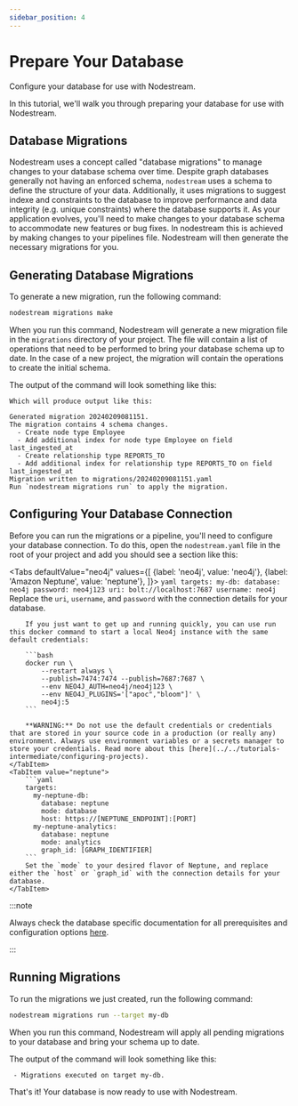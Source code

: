 ```yaml
---
sidebar_position: 4
---
```



# Prepare Your Database
Configure your database for use with Nodestream.


In this tutorial, we'll walk you through preparing your database for use with Nodestream.


## Database Migrations

Nodestream uses a concept called "database migrations" to manage changes to your database schema over time.
Despite graph databases generally not having an enforced schema, `nodestream` uses a schema to define the structure of your data.
Additionally, it uses migrations to suggest indexe and constraints to the database to improve performance and data integrity (e.g. unique constraints) where the database supports it.
As your application evolves, you'll need to make changes to your database schema to accommodate new features or bug fixes.
In nodestream this is achieved by making changes to your pipelines file.
Nodestream will then generate the necessary migrations for you.

## Generating Database Migrations

To generate a new migration, run the following command:

```bash
nodestream migrations make
```

When you run this command, Nodestream will generate a new migration file in the `migrations` directory of your project.
The file will contain a list of operations that need to be performed to bring your database schema up to date.
In the case of a new project, the migration will contain the operations to create the initial schema.

The output of the command will look something like this:

```plaintext
Which will produce output like this:

Generated migration 20240209081151.
The migration contains 4 schema changes.
  - Create node type Employee
  - Add additional index for node type Employee on field last_ingested_at
  - Create relationship type REPORTS_TO
  - Add additional index for relationship type REPORTS_TO on field last_ingested_at
Migration written to migrations/20240209081151.yaml
Run `nodestream migrations run` to apply the migration.
```

## Configuring Your Database Connection

Before you can run the migrations or a pipeline, you'll need to configure your database connection.
To do this, open the `nodestream.yaml` file in the root of your project and add you should see a section like this:

<Tabs
    defaultValue="neo4j"
    values={[
        {label: 'neo4j', value: 'neo4j'},
        {label: 'Amazon Neptune', value: 'neptune'},
    ]}>
    <TabItem value="neo4j">
        ```yaml
        targets:
          my-db:
            database: neo4j
            password: neo4j123
            uri: bolt://localhost:7687
            username: neo4j
        ```
        Replace the `uri`, `username`, and `password` with the connection details for your database.

        If you just want to get up and running quickly, you can use run this docker command to start a local Neo4j instance with the same default credentials:

        ```bash
        docker run \
            --restart always \
            --publish=7474:7474 --publish=7687:7687 \
            --env NEO4J_AUTH=neo4j/neo4j123 \
            --env NEO4J_PLUGINS='["apoc","bloom"]' \
            neo4j:5
        ```

        **WARNING:** Do not use the default credentials or credentials that are stored in your source code in a production (or really any) environment. Always use environment variables or a secrets manager to store your credentials. Read more about this [here](../../tutorials-intermediate/configuring-projects).
    </TabItem>
    <TabItem value="neptune">
        ```yaml
        targets:
          my-neptune-db:
            database: neptune
            mode: database
            host: https://[NEPTUNE_ENDPOINT]:[PORT]
          my-neptune-analytics:
            database: neptune
            mode: analytics
            graph_id: [GRAPH_IDENTIFIER]
        ```
        Set the `mode` to your desired flavor of Neptune, and replace either the `host` or `graph_id` with the connection details for your database.
    </TabItem>
</Tabs>


:::note 

Always check the database specific documentation for all prerequisites and configuration options [here](../../category/database-support).

:::


## Running Migrations

To run the migrations we just created, run the following command:

```bash
nodestream migrations run --target my-db
```

When you run this command, Nodestream will apply all pending migrations to your database and bring your schema up to date.

The output of the command will look something like this:

```plaintext
 - Migrations executed on target my-db.
```

That's it! Your database is now ready to use with Nodestream.
